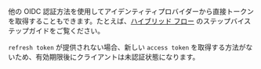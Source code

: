 他の OIDC 認証方法を使用してアイデンティティプロバイダーから直接トークンを取得することもできます。たとえば、[ハイブリッド フロー](/weaviate/configuration/authz-authn) のステップバイステップガイドをご覧ください。

`refresh token` が提供されない場合、新しい `access token` を取得する方法がないため、有効期限後にクライアントは未認証状態になります。

